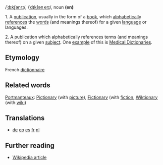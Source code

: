 /[[Received Pronunciation|ˈdɪkʃənrɪ]]/, /[[General American|ˈdɪkʃənˌerɪ]]/, noun '''(en)'''

1. A [[publication]], usually in the form of a [[book]], which [[alphabetical]]ly [[reference]]s the [[word]]s (and meanings thereof) for a given [[language]] or languages.

2. A publication which alphabetically references terms (and meanings thereof) on a given [[subject]]. One [[example]] of this is [[Medical dictionary|Medical Dictionaries]].

== Etymology ==
French [[dictionnaire]]

== Related words ==
[[Portmanteau]]x: [[Pictionary]] (with [[picture]]), [[Fictionary]] (with [[fiction]], [[Wiktionary]] (with [[wiki]])

== Translations ==
*[[Wörterbuch|de]] [[vortaro|eo]] [[diccionario|es]] [[dictionnaire|fr]] [[woordenboek|nl]]

== Further reading ==
*[[en:Dictionary|Wikipedia article]]
